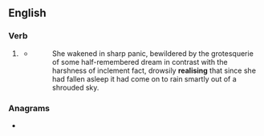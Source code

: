 ==English==

===Verb===
{{head|en|present participle}}

# {{lb|en|UK}} {{present participle of|realise|lang=en|nocat=1}}
#* {{RQ:Vance Nobody|II}}
#*: She wakened in sharp panic, bewildered by the grotesquerie of some half-remembered dream in contrast with the harshness of inclement fact, drowsily '''realising''' that since she had fallen asleep it had come on to rain smartly out of a shrouded sky.

===Anagrams===
* {{anagrams|en|a=aegiilnrs|lagriines|nargilies|resailing}}